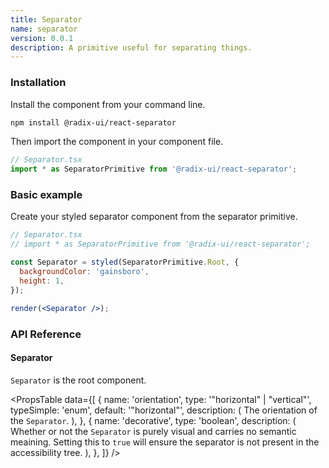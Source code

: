 ```yaml
---
title: Separator
name: separator
version: 0.0.1
description: A primitive useful for separating things.
---
```


### Installation

Install the component from your command line.

```bash
npm install @radix-ui/react-separator
```

Then import the component in your component file.

```jsx
// Separator.tsx
import * as SeparatorPrimitive from '@radix-ui/react-separator';
```

### Basic example

Create your styled separator component from the separator primitive.

```jsx live manual
// Separator.tsx
// import * as SeparatorPrimitive from '@radix-ui/react-separator';

const Separator = styled(SeparatorPrimitive.Root, {
  backgroundColor: 'gainsboro',
  height: 1,
});

render(<Separator />);
```

### API Reference

#### Separator

`Separator` is the root component.

<PropsTable
  data={[
    {
      name: 'orientation',
      type: '"horizontal" | "vertical"',
      typeSimple: 'enum',
      default: '"horizontal"',
      description: (
        <span>
          The orientation of the <Code>Separator</Code>.
        </span>
      ),
    },
    {
      name: 'decorative',
      type: 'boolean',
      description: (
        <span>
          Whether or not the <Code>Separator</Code> is purely visual and carries
          no semantic meaining. Setting this to <Code>true</Code> will ensure
          the separator is not present in the accessibility tree.
        </span>
      ),
    },
  ]}
/>
